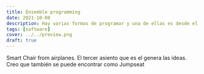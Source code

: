 ```yaml
---
title: Ensemble programming
date: 2021-10-08
description: Hay varias formas de programar y una de ellas es desde el punto de vista de Ensemble Programming, que se basa en programar acompañado.
tags: [software]
cover: ../../preview.png
draft: true
---
```



Smart Chair from airplanes. El tercer asiento que es el genera las ideas. Creo que también se puede encontrar como Jumpseat
